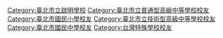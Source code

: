 [[Category:臺北市立啟明學校|Category:臺北市立啟明學校]]
[[Category:臺北市立普通型高級中等學校校友|Category:臺北市立普通型高級中等學校校友]]
[[Category:臺北市國民小學校友|Category:臺北市國民小學校友]]
[[Category:臺北市立技術型高級中等學校校友|Category:臺北市立技術型高級中等學校校友]]
[[Category:臺北市國民中學校友|Category:臺北市國民中學校友]]
[[Category:台灣特殊學校校友|Category:台灣特殊學校校友]]